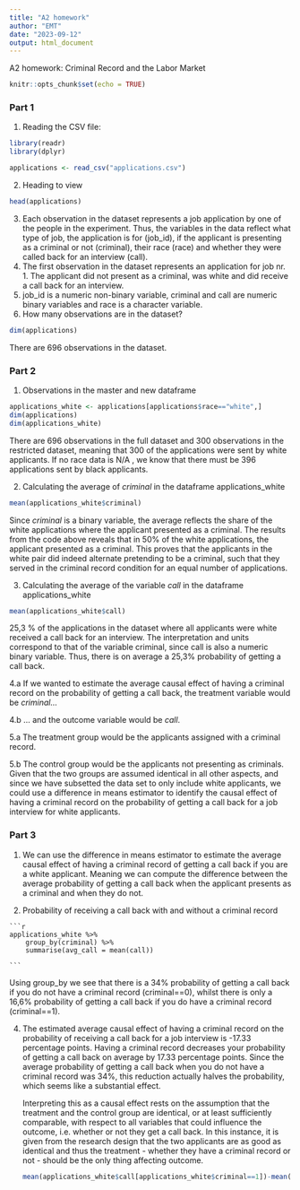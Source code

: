 ```yaml
---
title: "A2 homework"
author: "EMT"
date: "2023-09-12"
output: html_document
---
```


A2 homework: Criminal Record and the Labor Market

```r
knitr::opts_chunk$set(echo = TRUE)
```

### Part 1

1)  Reading the CSV file:

```r
library(readr)
library(dplyr)

applications <- read_csv("applications.csv")
```

2.  Heading to view

```r
head(applications)
```

3.  Each observation in the dataset represents a job application by one of the people in the experiment. Thus, the variables in the data reflect what type of job, the application is for (job_id), if the applicant is presenting as a criminal or not (criminal), their race (race) and whether they were called back for an interview (call).
4.  The first observation in the dataset represents an application for job nr. 1. The applicant did not present as a criminal, was white and did receive a call back for an interview.
5.  job_id is a numeric non-binary variable, criminal and call are numeric binary variables and race is a character variable.
6.  How many observations are in the dataset?

```r
dim(applications)
```

There are 696 observations in the dataset.

### Part 2

1.  Observations in the master and new dataframe

```r
applications_white <- applications[applications$race=="white",]
dim(applications)
dim(applications_white)
```

There are 696 observations in the full dataset and 300 observations in the restricted dataset, meaning that 300 of the applications were sent by white applicants. If no race data is N/A , we know that there must be 396 applications sent by black applicants.

2.  Calculating the average of *criminal* in the dataframe applications_white

```r
mean(applications_white$criminal)
```

Since *criminal* is a binary variable, the average reflects the share of the white applications where the applicant presented as a criminal. The results from the code above reveals that in 50% of the white applications, the applicant presented as a criminal. This proves that the applicants in the white pair did indeed alternate pretending to be a criminal, such that they served in the criminal record condition for an equal number of applications.

3.  Calculating the average of the variable *call* in the dataframe applications_white

```r
mean(applications_white$call)
```

25,3 % of the applications in the dataset where all applicants were white received a call back for an interview. The interpretation and units correspond to that of the variable criminal, since call is also a numeric binary variable. Thus, there is on average a 25,3% probability of getting a call back.

4.a If we wanted to estimate the average causal effect of having a criminal record on the probability of getting a call back, the treatment variable would be *criminal...*

4.b ... and the outcome variable would be *call*.

5.a The treatment group would be the applicants assigned with a criminal record.

5.b The control group would be the applicants not presenting as criminals. Given that the two groups are assumed identical in all other aspects, and since we have subsetted the data set to only include white applicants, we could use a difference in means estimator to identify the causal effect of having a criminal record on the probability of getting a call back for a job interview for white applicants.

### Part 3

1.  We can use the difference in means estimator to estimate the average causal effect of having a criminal record of getting a call back if you are a white applicant. Meaning we can compute the difference between the average probability of getting a call back when the applicant presents as a criminal and when they do not.

2.   Probability of receiving a call back with and without a criminal record

    ```r
    applications_white %>%
        group_by(criminal) %>%
        summarise(avg_call = mean(call))

    ```

Using group_by we see that there is a 34% probability of getting a call back if you do not have a criminal record (criminal==0), whilst there is only a 16,6% probability of getting a call back if you do have a criminal record (criminal==1).

4.  The estimated average causal effect of having a criminal record on the probability of receiving a call back for a job interview is -17.33 percentage points. Having a criminal record decreases your probability of getting a call back on average by 17.33 percentage points. Since the average probability of getting a call back when you do not have a criminal record was 34%, this reduction actually halves the probability, which seems like a substantial effect.

    Interpreting this as a causal effect rests on the assumption that the treatment and the control group are identical, or at least sufficiently comparable, with respect to all variables that could influence the outcome, i.e. whether or not they get a call back. In this instance, it is given from the research design that the two applicants are as good as identical and thus the treatment - whether they have a criminal record or not - should be the only thing affecting outcome.

    ```r
    mean(applications_white$call[applications_white$criminal==1])-mean(applications_white$call[applications_white$criminal==0])
    ```
